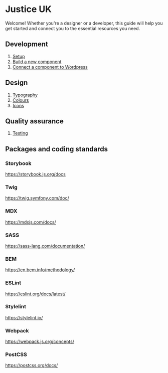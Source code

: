 # Justice UK

Welcome! Whether you're a designer or a developer, this guide will help you get started and connect you to the essential resources you need.

## Development

1. [Setup](/docs/development-setup--docs)
2. [Build a new component](/docs/development-build-a-new-component--docs)
3. [Connect a component to Wordpress](/docs/development-connect-a-component-to-wordpress--docs)

## Design

1. [Typography](/docs/design-typography--docs)
2. [Colours](/docs/design-colours--docs)
3. [Icons](/docs/design-icons--docs)

## Quality assurance

1. [Testing](/docs/quality-assurance-testing--docs)

## Packages and coding standards

### Storybook

<a href="https://storybook.js.org/docs">https://storybook.js.org/docs</a>

### Twig

<a href="https://twig.symfony.com/doc/">https://twig.symfony.com/doc/</a>

### MDX

<a href="https://mdxjs.com/docs/">https://mdxjs.com/docs/</a>

### SASS

<a href="https://sass-lang.com/documentation/">
    https://sass-lang.com/documentation/
</a>

### BEM

<a href="https://en.bem.info/methodology/">https://en.bem.info/methodology/</a>

### ESLint

<a href="https://eslint.org/docs/latest/">https://eslint.org/docs/latest/</a>

### Stylelint

<a href="https://stylelint.io/">https://stylelint.io/</a>

### Webpack

<a href="https://webpack.js.org/concepts/">https://webpack.js.org/concepts/</a>

### PostCSS

<a href="https://postcss.org/docs/">https://postcss.org/docs/</a>
